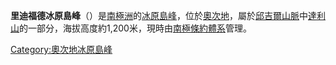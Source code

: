 {{coord|80|59|S|159|48|E|display=title}}

'''里迪福德冰原島峰'''（{{lang-en|Riddiford Nunatak}}）是[[南極洲|南極洲]]的[[冰原島峰|冰原島峰]]，位於[[奧次地|奧次地]]，屬於[[邱吉爾山脈|邱吉爾山脈]]中[[達利山|達利山]]的一部分，海拔高度約1,200米，現時由[[南極條約體系|南極條約體系]]管理。

{{DEFAULTSORT:Riddiford Nunatak}}
[[Category:奧次地冰原島峰|Category:奧次地冰原島峰]]


{{OatesLand-geo-stub}}